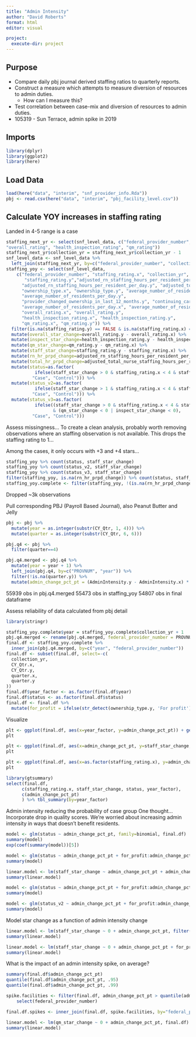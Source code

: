 ```yaml
---
title: "Admin Intensity"
author: "David Roberts"
format: html
editor: visual

project:
  execute-dir: project
---
```


## Purpose

-   Compare daily pbj journal derived staffing ratios to quarterly reports.
-   Construct a measure which attempts to measure diversion of resources to admin duties.
    -   How can I measure this?
-   Test correlation between case-mix and diversion of resources to admin duties.
-   105319 - Sun Terrace, admin spike in 2019

## Imports

```r
library(dplyr)
library(ggplot2)
library(here)
```

## Load Data

```r
load(here("data", "interim", "snf_provider_info.Rda"))
pbj <- read.csv(here("data", "interim", "pbj_facility_level.csv"))
```

## Calculate YOY increases in staffing rating

Landed in 4-5 range is a case

```r
staffing_next_yr <- select(snf_level_data, c("federal_provider_number", "staffing_rating", "collection_yr", "adjusted_rn_staffing_hours_per_resident_per_day", "adjusted_total_nurse_staffing_hours_per_resident_per_day", "ownership_type", "average_number_of_residents_per_day", "provider_changed_ownership_in_last_12_months", "continuing_care_retirement_community","average_number_of_residents_per_day",
"overall_rating", "health_inspection_rating", "qm_rating"))
staffing_next_yr$collection_yr = staffing_next_yr$collection_yr - 1
snf_level_data <- snf_level_data %>%
  left_join(staffing_next_yr, by=c("federal_provider_number", "collection_yr"))
staffing_yoy <- select(snf_level_data,
    c("federal_provider_number", "staffing_rating.x", "collection_yr",
       "staffing_rating.y","adjusted_rn_staffing_hours_per_resident_per_day.x", "adjusted_total_nurse_staffing_hours_per_resident_per_day.x",
      "adjusted_rn_staffing_hours_per_resident_per_day.y", "adjusted_total_nurse_staffing_hours_per_resident_per_day.y",
      "ownership_type.x", "ownership_type.y", "average_number_of_residents_per_day.x",
      "average_number_of_residents_per_day.y",
      "provider_changed_ownership_in_last_12_months.y", "continuing_care_retirement_community.y",
      "average_number_of_residents_per_day.x", "average_number_of_residents_per_day.y",
      "overall_rating.x", "overall_rating.y", 
      "health_inspection_rating.x", "health_inspection_rating.y", 
      "qm_rating.x", "qm_rating.y")) %>%
  filter(is.na(staffing_rating.y) == FALSE & is.na(staffing_rating.x) == FALSE) %>%
  mutate(overall_star_change=overall_rating.y - overall_rating.x) %>%
  mutate(inspect_star_change=health_inspection_rating.y - health_inspection_rating.x) %>%
  mutate(qm_star_change=qm_rating.y - qm_rating.x) %>%
  mutate(staff_star_change=staffing_rating.y - staffing_rating.x) %>%
  mutate(rn_hr_prpd_change=adjusted_rn_staffing_hours_per_resident_per_day.y - adjusted_rn_staffing_hours_per_resident_per_day.x) %>%
  mutate(total_hr_prpd_change=adjusted_total_nurse_staffing_hours_per_resident_per_day.y - adjusted_total_nurse_staffing_hours_per_resident_per_day.x) %>%
  mutate(status=as.factor(
           ifelse(staff_star_change > 0 & staffing_rating.x < 4 & staffing_rating.y >=4,
          "Case", "Control"))) %>%
  mutate(status_v2=as.factor(
           ifelse(staff_star_change > 1 & staffing_rating.x < 4 & staffing_rating.y >=4,
          "Case", "Control"))) %>%
  mutate(status_v3=as.factor(
           ifelse((staff_star_change > 0 & staffing_rating.x < 4 & staffing_rating.y >=4)
                  & (qm_star_change < 0 | inspect_star_change < 0),
          "Case", "Control")))
```

Assess missingness... To create a clean analysis, probably worth removing observations where an staffing observation is not available. This drops the staffing rating to 1...

Among the cases, it only occurs with +3 and +4 stars...

```r
staffing_yoy %>% count(status, staff_star_change)
staffing_yoy %>% count(status_v2, staff_star_change)
staffing_yoy %>% count(status_v3, staff_star_change)
filter(staffing_yoy, is.na(rn_hr_prpd_change)) %>% count(status, staff_star_change)
staffing_yoy.complete <- filter(staffing_yoy, !(is.na(rn_hr_prpd_change) | is.na(total_hr_prpd_change)))
```

Dropped \~3k observations

Pull corresponding PBJ (Payroll Based Journal), also Peanut Butter and Jelly

```r
pbj <- pbj %>%
  mutate(year = as.integer(substr(CY_Qtr, 1, 4))) %>%
  mutate(quarter = as.integer(substr(CY_Qtr, 6, 6)))

pbj.q4 <- pbj %>%
  filter(quarter==4)

pbj.q4.merged <- pbj.q4 %>%
  mutate(year = year + 1) %>%
  left_join(pbj.q4, by=c("PROVNUM", "year")) %>%
  filter(!is.na(quarter.y)) %>%
  mutate(admin_change_pct_pt = (AdminIntensity.y - AdminIntensity.x) * 100)
```

55939 obs in pbj.q4.merged 55473 obs in staffing_yoy 54807 obs in final dataframe

Assess reliability of data calculated from pbj detail

```r
library(stringr)

staffing_yoy.complete$year = staffing_yoy.complete$collection_yr + 1
pbj.q4.merged <- rename(pbj.q4.merged, federal_provider_number = PROVNUM )
final.df <- staffing_yoy.complete %>%
  inner_join(pbj.q4.merged, by=c("year", "federal_provider_number"))
final.df <- subset(final.df, select=-c(
  collection_yr,
  CY_Qtr.x,
  CY_Qtr.y,
  quarter.x,
  quarter.y
))
final.df$year_factor <- as.factor(final.df$year)
final.df$status <- as.factor(final.df$status)
final.df <- final.df %>%
  mutate(for_profit = ifelse(str_detect(ownership_type.y, 'For profit'), TRUE, FALSE))
```

Visualize

```r
plt <- ggplot(final.df, aes(x=year_factor, y=admin_change_pct_pt)) + geom_violin()
plt
```

```r
plt <- ggplot(final.df, aes(x=admin_change_pct_pt, y=staff_star_change, color=status)) + geom_point()
plt
```

```r
plt <- ggplot(final.df, aes(x=as.factor(staffing_rating.x), y=admin_change_pct_pt)) + geom_violin()
plt
```

```r
library(gtsummary)
select(final.df, 
      c(staffing_rating.x, staff_star_change, status, year_factor),
      c(admin_change_pct_pt)
      ) %>% tbl_summary(by=year_factor)
```

Admin intensity reducing the probability of case group One thought... Incorporate drop in quality scores. We're worried about increasing admin intensity in ways that doesn't benefit residents.

```r
model <- glm(status ~ admin_change_pct_pt, family=binomial, final.df)
summary(model)
exp(coef(summary(model))[5])
```

```r
model <- glm(status ~ admin_change_pct_pt + for_profit:admin_change_pct_pt +  provider_changed_ownership_in_last_12_months.y + continuing_care_retirement_community.y + average_number_of_residents_per_day.x + average_number_of_residents_per_day.y + year_factor, family=binomial, final.df)
summary(model)
```

```r
linear.model <- lm(staff_star_change ~ admin_change_pct_pt + admin_change_pct_pt * for_profit, final.df)
summary(linear.model)
```

```r
model <- glm(status ~ admin_change_pct_pt + for_profit:admin_change_pct_pt +  provider_changed_ownership_in_last_12_months.y, family=binomial, filter(final.df, year_factor==2018))
summary(model)
```

```r
model <- glm(status_v2 ~ admin_change_pct_pt + for_profit:admin_change_pct_pt +  provider_changed_ownership_in_last_12_months.y + continuing_care_retirement_community.y, family=binomial, final.df)
summary(model)
```

Model star change as a function of admin intensity change

```r
linear.model <- lm(staff_star_change ~ 0 + admin_change_pct_pt, filter(final.df, staff_star_change > 0))
summary(linear.model)
```

```r
linear.model <- lm(staff_star_change ~ 0 + admin_change_pct_pt + for_profit:admin_change_pct_pt, final.df)
summary(linear.model)
```


What is the impact of an admin intensity spike, on average?
```r
summary(final.df$admin_change_pct_pt)
quantile(final.df$admin_change_pct_pt, .95)
quantile(final.df$admin_change_pct_pt, .99)

spike.facilities <- filter(final.df, admin_change_pct_pt > quantile(admin_change_pct_pt, .99)) %>%
    select(federal_provider_number)

final.df.spikes <- inner_join(final.df, spike.facilities, by="federal_provider_number")
```

```r
linear.model <- lm(qm_star_change ~ 0 + admin_change_pct_pt, final.df)
summary(linear.model)
```